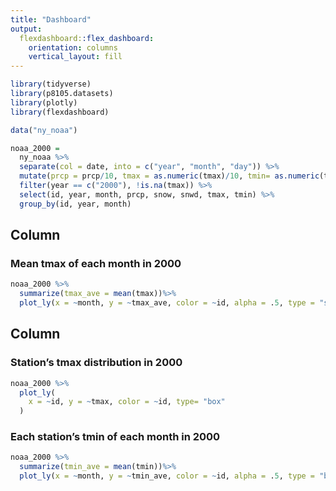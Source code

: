 ```yaml
---
title: "Dashboard"
output: 
  flexdashboard::flex_dashboard:
    orientation: columns
    vertical_layout: fill
---
```


```r
library(tidyverse)
library(p8105.datasets)
library(plotly)
library(flexdashboard)
```

```r
data("ny_noaa")

noaa_2000 = 
  ny_noaa %>%
  separate(col = date, into = c("year", "month", "day")) %>%
  mutate(prcp = prcp/10, tmax = as.numeric(tmax)/10, tmin= as.numeric(tmin)/10) %>%
  filter(year == c("2000"), !is.na(tmax)) %>%
  select(id, year, month, prcp, snow, snwd, tmax, tmin) %>%
  group_by(id, year, month)
```

Column {data-width=650}
-----------------------------------------------------------------------



### Mean tmax of each month in 2000

```r
noaa_2000 %>%
  summarize(tmax_ave = mean(tmax))%>%
  plot_ly(x = ~month, y = ~tmax_ave, color = ~id, alpha = .5, type = "scatter")
```

Column {data-width=350}
-----------------------------------------------------------------------

### Station's tmax distribution in 2000

```r
noaa_2000 %>%
  plot_ly(
    x = ~id, y = ~tmax, color = ~id, type= "box"
  ) 
```

### Each station's tmin of each month in 2000

```r
noaa_2000 %>%
  summarize(tmin_ave = mean(tmin))%>%
  plot_ly(x = ~month, y = ~tmin_ave, color = ~id, alpha = .5, type = "bar")
```

